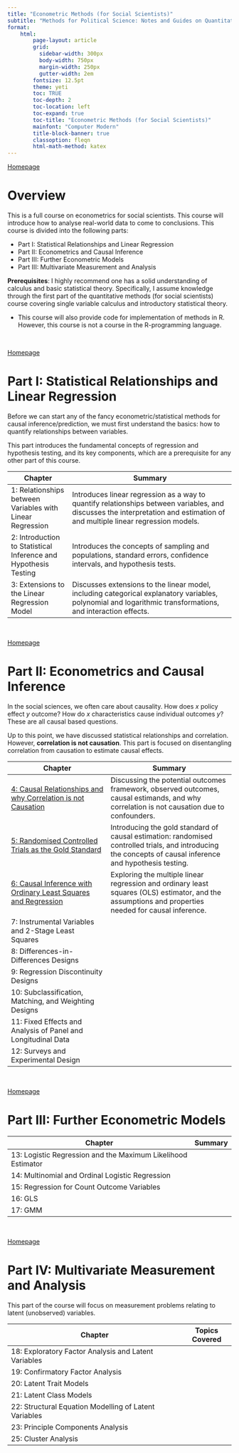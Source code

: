 ```yaml
---
title: "Econometric Methods (for Social Scientists)"
subtitle: "Methods for Political Science: Notes and Guides on Quantitative Methods"
format:
    html:
        page-layout: article
        grid:
          sidebar-width: 300px
          body-width: 750px
          margin-width: 250px
          gutter-width: 2em
        fontsize: 12.5pt
        theme: yeti
        toc: TRUE
        toc-depth: 2
        toc-location: left
        toc-expand: true
        toc-title: "Econometric Methods (for Social Scientists)"
        mainfont: "Computer Modern"
        title-block-banner: true
        classoption: fleqn
        html-math-method: katex
---
```


[Homepage](https://politicalscience.github.io)

# Overview

This is a full course on econometrics for social scientists. This course will introduce how to analyse real-world data to come to conclusions. This course is divided into the following parts:

-   Part I: Statistical Relationships and Linear Regression
-   Part II: Econometrics and Causal Inference
-   Part III: Further Econometric Models
-   Part III: Multivariate Measurement and Analysis

**Prerequisites**: I highly recommend one has a solid understanding of calculus and basic statistical theory. Specifically, I assume knowledge through the first part of the quantitative methods (for social scientists) course covering single variable calculus and introductory statistical theory.

-   This course will also provide code for implementation of methods in R. However, this course is not a course in the R-programming language.

<br />

[Homepage](https://politicalscience.github.io)

# Part I: Statistical Relationships and Linear Regression

Before we can start any of the fancy econometric/statistical methods for causal inference/prediction, we must first understand the basics: how to quantify relationships between variables.

This part introduces the fundamental concepts of regression and hypothesis testing, and its key components, which are a prerequisite for any other part of this course.

| Chapter                                                         | Summary                                                                                                                                                                      |
|-----------------------------------------------------------------|------------------------------------------------------------------------------------------------------------------------------------------------------------------------------|
| 1: Relationships between Variables with Linear Regression       | Introduces linear regression as a way to quantify relationships between variables, and discusses the interpretation and estimation of and multiple linear regression models. |
| 2: Introduction to Statistical Inference and Hypothesis Testing | Introduces the concepts of sampling and populations, standard errors, confidence intervals, and hypothesis tests.                                                            |
| 3: Extensions to the Linear Regression Model                    | Discusses extensions to the linear model, including categorical explanatory variables, polynomial and logarithmic transformations, and interaction effects.                  |

<br />

[Homepage](https://politicalscience.github.io)

# Part II: Econometrics and Causal Inference

In the social sciences, we often care about causality. How does $x$ policy effect $y$ outcome? How do $x$ characteristics cause individual outcomes $y$? These are all causal based questions.

Up to this point, we have discussed statistical relationships and correlation. However, **correlation is not causation**. This part is focused on disentangling correlation from causation to estimate causal effects.

| Chapter                                                                                                                    | Summary                                                                                                                                                    |
|--------------------------------|----------------------------------------|
| [4: Causal Relationships and why Correlation is not Causation](https://politicalscience.github.io/metrics/causal/2.html)   | Discussing the potential outcomes framework, observed outcomes, causal estimands, and why correlation is not causation due to confounders.                 |
| [5: Randomised Controlled Trials as the Gold Standard](https://politicalscience.github.io/metrics/causal/3.html)           | Introducing the gold standard of causal estimation: randomised controlled trials, and introducing the concepts of causal inference and hypothesis testing. |
| [6: Causal Inference with Ordinary Least Squares and Regression](https://politicalscience.github.io/metrics/causal/4.html) | Exploring the multiple linear regression and ordinary least squares (OLS) estimator, and the assumptions and properties needed for causal inference.       |
| 7: Instrumental Variables and 2-Stage Least Squares                                                                        |                                                                                                                                                            |
| 8: Differences-in-Differences Designs                                                                                      |                                                                                                                                                            |
| 9: Regression Discontinuity Designs                                                                                        |                                                                                                                                                            |
| 10: Subclassification, Matching, and Weighting Designs                                                                     |                                                                                                                                                            |
| 11: Fixed Effects and Analysis of Panel and Longitudinal Data                                                              |                                                                                                                                                            |
| 12: Surveys and Experimental Design                                                                                        |                                                                                                                                                            |

<br />

[Homepage](https://politicalscience.github.io)

# Part III: Further Econometric Models

| Chapter                                                      | Summary |
|--------------------------------------------------------------|---------|
| 13: Logistic Regression and the Maximum Likelihood Estimator |         |
| 14: Multinomial and Ordinal Logistic Regression              |         |
| 15: Regression for Count Outcome Variables                   |         |
| 16: GLS                                                      |         |
| 17: GMM                                                      |         |

<br />

[Homepage](https://politicalscience.github.io)

# Part IV: Multivariate Measurement and Analysis

This part of the course will focus on measurement problems relating to latent (unobserved) variables.

| Chapter                                               | Topics Covered |
|-------------------------------------------------------|----------------|
| 18: Exploratory Factor Analysis and Latent Variables  |                |
| 19: Confirmatory Factor Analysis                      |                |
| 20: Latent Trait Models                               |                |
| 21: Latent Class Models                               |                |
| 22: Structural Equation Modelling of Latent Variables |                |
| 23: Principle Components Analysis                     |                |
| 25: Cluster Analysis                                  |                |
